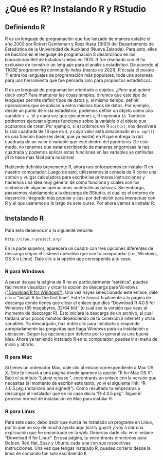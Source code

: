 # ¿Qué es R? Instalando R y RStudio

## Definiendo R
R es un lenguaje de programación que fue lanzado de manera estable el año 2000 por Robert Gentleman y Ross Ihaka (1993) del Departamento de Estadística de la Universidad de Auckland (Nueva Zelanda). Para esto, ellos se basaron en el lenguaje de programación S desarrollado en los laboratorios Bell de Estados Unidos en 1970. R fue diseñado con el fin exclusivo de construir un lenguaje para el análisis estadístico. De acuerdo al *TIOBE programming community index* (marzo de 2021), R ocupa el puesto 11 entre los lenguajes de programación más populares, toda una sorpresa para una herramienta que fue pensada solo para propósitos estadísticos. 

R es un lenguaje de programación orientado a objetos. ¿Pero qué quiere decir esto? Para mantener las cosas simples, diremos que este tipo de lenguajes permite definir tipos de datos y, al mismo tiempo, definir operaciones que se aplican a estos mismos tipos de datos. Por ejemplo, desde un punto de vista estadístico, podemos definir un objeto como una variable `x = 16` y cada vez que ejecutemos `x`, R imprimirá `16`. También podremos ejecutar algunas funciones sobre la variable o el objeto que acabamos de crear. Por ejemplo, si escribimos en R `sqrt(x)`, nos devolverá la raíz cuadrada de 16 que es `4`, y cuyo valor está almacenado en `x`. `sqrt()` es una función base (es decir, que ya existe) en R que entrega la raíz cuadrada de un valor o variable que esté dentro del paréntesis. De este modo, no tenemos que estar escribiendo de maneras engorrosas la raíz cuadrada y podemos aplicar estas funciones en las variables ya definidas. ¡R lo hace mas fácil para nosotros!

Habiendo definido brevemente R, ahora nos enfocaremos en instalar R en nuestro computador. Luego de esto, utilizaremos la consola de R como una común y vulgar calculadora para escribir las primeras instrucciones y hacernos una idea muy general de cómo funciona y cuáles son los símbolos de algunas operaciones matemáticas básicas. Sin embargo, pasaremos rápidamente a la descarga de RStudio, el cual es el entorno de desarrollo integrado más popular y casi por definición para interactuar con R y el que usaremos a lo largo de este curso. Por ahora vamos a instalar R.
 

## Instalando R

Para esto debemos ir a la siguiente website:
 

```block
http://cran.r-project.org/
```


En la parte superior, aparecerá un cuadro con tres opciones diferentes de descarga según el sistema operativo que use tu computador (i.e., Windows, OS X o Linux). Dale clic a la opción que corresponda a tu caso. 

### R para Windows

A pesar de que la página de R no es particularmente “estética”, puedes fácilmente visualizar y clicar la opción de descarga para Windows [(“Download R for Windows”)](https://cran.r-project.org){target="_blank"}. Una vez hayas seleccionado este enlace, dale clic a “install R for the first time”. Esto te llevará finalmente a la página de descarga donde tienes que clicar el enlace que dice “Download R 4.0.5 for Windows (85 megabytes, 32/64 bit)” (o cual sea la versión que veas al momento de descargar R). Esto iniciará la descarga de un archivo, el cual tardará unos pocos minutos dependiendo de tu conexión a internet y otras variables. Ya descargado, haz doble clic para instalarlo y responde apropiadamente las preguntas que haga Windows para su instalación y ubicación. Seguir las opciones por defecto por lo general es una buena idea. Ahora ya teniendo instalado R en tu computador, puedes ir al menú de inicio y abrirlo.

### R para Mac

Si tienes un ordenador Mac, dale clic al enlace correspondiente a Mac OS X. Esto te llevará a una página donde aparece la opción “R for Mac OS X”. Bajo el subtítulo “Latest release:”, encontrarás un enlace con la versión que necesitas (al momento de escribir este texto, yo vi el siguiente link: “R-4.0.5.pkg (notarized and signed)”). Como resultado tu empezaras a descargar el instalador que en mi caso decía “R-4.0.5.pkg”. Sigue el proceso normal de instalación de Mac para instalar R. 

### R para Linux
Para este caso, debo decir que nunca he instalado un programa en Linux, por lo que no soy de mucha ayuda aquí (sorry guys!) y voy a dar una explicación que he encontrado en la web. Deberías darle clic en el enlace “Download R for Linux”. En esa página, tu encontrarás directorios para Debian, Red Hat, Suse y Ubuntu cada una con sus respectivas instrucciones. Una vez que tengas instalado R, puedes correrlo desde la línea de comando tan solo escribiendo `R`. 

